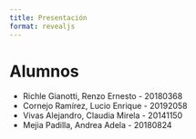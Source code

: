 ```yaml
---
title: Presentación
format: revealjs
---
```



# Alumnos

- Richle Gianotti, Renzo Ernesto \- 20180368
- Cornejo Ramírez, Lucio Enrique \- 20192058
- Vivas Alejandro, Claudia Mirela \- 20141150
- Mejia Padilla, Andrea Adela \- 20180824


